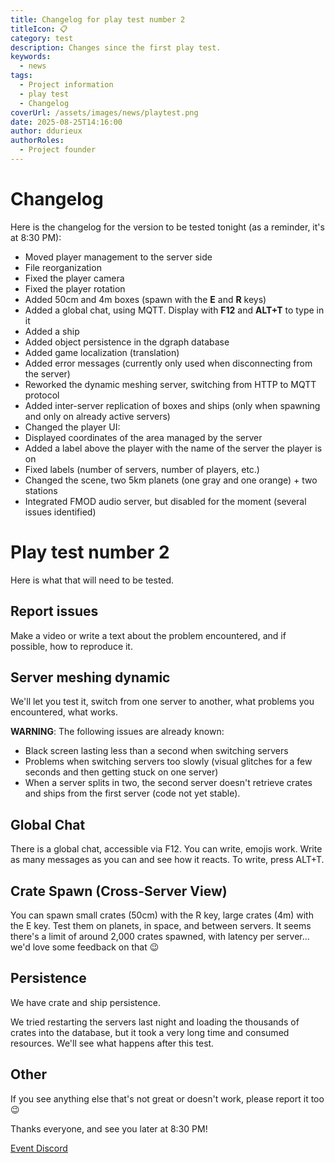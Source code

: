 ```yaml
---
title: Changelog for play test number 2
titleIcon: 📋
category: test
description: Changes since the first play test.
keywords:
  - news
tags:
  - Project information
  - play test
  - Changelog
coverUrl: /assets/images/news/playtest.png
date: 2025-08-25T14:16:00
author: ddurieux
authorRoles:
  - Project founder
---
```


# Changelog

Here is the changelog for the version to be tested tonight (as a reminder, it's at 8:30 PM):

- Moved player management to the server side
- File reorganization
- Fixed the player camera
- Fixed the player rotation
- Added 50cm and 4m boxes (spawn with the **E** and **R** keys)
- Added a global chat, using MQTT. Display with **F12** and **ALT+T** to type in it
- Added a ship
- Added object persistence in the dgraph database
- Added game localization (translation)
- Added error messages (currently only used when disconnecting from the server)
- Reworked the dynamic meshing server, switching from HTTP to MQTT protocol
- Added inter-server replication of boxes and ships (only when spawning and only on already active servers)
- Changed the player UI:
- Displayed coordinates of the area managed by the server
- Added a label above the player with the name of the server the player is on
- Fixed labels (number of servers, number of players, etc.)
- Changed the scene, two 5km planets (one gray and one orange) + two stations
- Integrated FMOD audio server, but disabled for the moment (several issues identified)

# Play test number 2

Here is what that will need to be tested.

## Report issues

Make a video or write a text about the problem encountered, and if possible, how to reproduce it.

## Server meshing dynamic

We'll let you test it, switch from one server to another, what problems you encountered, what works.

**WARNING**: The following issues are already known:

- Black screen lasting less than a second when switching servers
- Problems when switching servers too slowly (visual glitches for a few seconds and then getting stuck on one server)
- When a server splits in two, the second server doesn't retrieve crates and ships from the first server (code not yet stable).

## Global Chat

There is a global chat, accessible via F12. You can write, emojis work. Write as many messages as you can and see how it reacts.
To write, press ALT+T.

## Crate Spawn (Cross-Server View)

You can spawn small crates (50cm) with the R key, large crates (4m) with the E key. Test them on planets, in space, and between servers.
It seems there's a limit of around 2,000 crates spawned, with latency per server... we'd love some feedback on that 😉

## Persistence

We have crate and ship persistence.

We tried restarting the servers last night and loading the thousands of crates into the database, but it took a very long time and consumed resources. We'll see what happens after this test.

## Other

If you see anything else that's not great or doesn't work, please report it too 😉

Thanks everyone, and see you later at 8:30 PM!

[Event Discord](https://discord.com/events/1399325839665004554/1402189058469396585)
